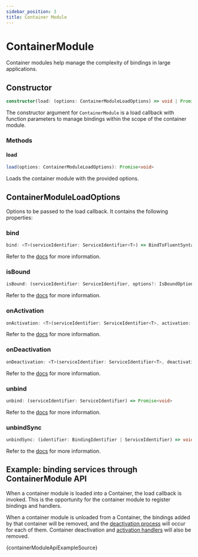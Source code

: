 ---
sidebar_position: 3
title: Container Module
---

# ContainerModule

Container modules help manage the complexity of bindings in large applications.

## Constructor

```ts
constructor(load: (options: ContainerModuleLoadOptions) => void | Promise<void>)
```

The constructor argument for `ContainerModule` is a load callback with function parameters to manage bindings within the scope of the container module.

### Methods

#### load

```ts
load(options: ContainerModuleLoadOptions): Promise<void>
```

Loads the container module with the provided options.

## ContainerModuleLoadOptions

Options to be passed to the load callback. It contains the following properties:

### bind

```ts
bind: <T>(serviceIdentifier: ServiceIdentifier<T>) => BindToFluentSyntax<T>
```

Refer to the [docs](./container.mdx#bind) for more information.

### isBound

```ts
isBound: (serviceIdentifier: ServiceIdentifier, options?: IsBoundOptions) => boolean
```

Refer to the [docs](./container.mdx#isbound) for more information.

### onActivation

```ts
onActivation: <T>(serviceIdentifier: ServiceIdentifier<T>, activation: BindingActivation<T>) => void
```

Refer to the [docs](./container.mdx#onactivation) for more information.

### onDeactivation

```ts
onDeactivation: <T>(serviceIdentifier: ServiceIdentifier<T>, deactivation: BindingDeactivation<T>) => void
```

Refer to the [docs](./container.mdx#ondeactivation) for more information.

### unbind

```ts
unbind: (serviceIdentifier: ServiceIdentifier) => Promise<void>
```

Refer to the [docs](./container.mdx#unbind) for more information.

### unbindSync

```ts
unbindSync: (identifier: BindingIdentifier | ServiceIdentifier) => void
```

Refer to the [docs](./container.mdx#unbindsync) for more information.

## Example: binding services through ContainerModule API

When a container module is loaded into a Container, the load callback is invoked. This is the opportunity for the container module to register bindings and handlers.

When a container module is unloaded from a Container, the bindings added by that container will be removed, and the [deactivation process](../fundamentals/lifecycle/deactivation.mdx) will occur for each of them. Container deactivation and [activation handlers](../fundamentals/lifecycle/activation.mdx) will also be removed.

<CodeBlock language="ts">{containerModuleApiExampleSource}</CodeBlock>

